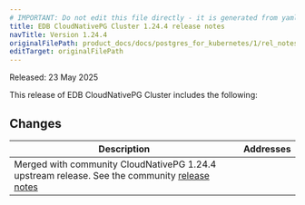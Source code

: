 ```yaml
---
# IMPORTANT: Do not edit this file directly - it is generated from yaml source.
title: EDB CloudNativePG Cluster 1.24.4 release notes
navTitle: Version 1.24.4
originalFilePath: product_docs/docs/postgres_for_kubernetes/1/rel_notes/src/1.24.4_rel_notes.yml
editTarget: originalFilePath
---
```


Released: 23 May 2025

This release of EDB CloudNativePG Cluster includes the following:

## Changes

<table class="table w-100"><thead><tr><th>Description</th><th width="10%">Addresses</th></tr></thead><tbody>
<tr><td>Merged with community CloudNativePG 1.24.4 upstream release. 
See the community <a href="https://cloudnative-pg.io/documentation/1.24/release_notes/v1.24/">release notes</a>
</td><td></td></tr>
</tbody></table>


